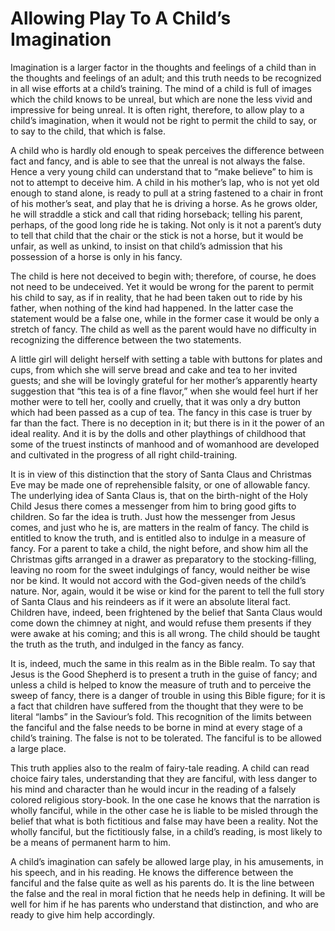 # Allowing Play To A Child's Imagination

Imagination is a larger factor in the thoughts and feelings of a child than in the thoughts and feelings of an adult; and this truth needs to be recognized in all wise efforts at a child's training. The mind of a child is full of images which the child knows to be unreal, but which are none the less vivid and impressive for being unreal. It is often right, therefore, to allow play to a child's imagination, when it would not be right to permit the child to say, or to say to the child, that which is false.

A child who is hardly old enough to speak perceives the difference between fact and fancy, and is able to see that the unreal is not always the false. Hence a very young child can understand that to "make believe" to him is not to attempt to deceive him. A child in his mother's lap, who is not yet old enough to stand alone, is ready to pull at a string fastened to a chair in front of his mother's seat, and play that he is driving a horse. As he grows older, he will straddle a stick and call that riding horseback; telling his parent, perhaps, of the good long ride he is taking. Not only is it not a parent's duty to tell that child that the chair or the stick is not a horse, but it would be unfair, as well as unkind, to insist on that child's admission that his possession of a horse is only in his fancy.

The child is here not deceived to begin with; therefore, of course, he does not need to be undeceived. Yet it would be wrong for the parent to permit his child to say, as if in reality, that he had been taken out to ride by his father, when nothing of the kind had happened. In the latter case the statement would be a false one, while in the former case it would be only a stretch of fancy. The child as well as the parent would have no difficulty in recognizing the difference between the two statements.

A little girl will delight herself with setting a table with buttons for plates and cups, from which she will serve bread and cake and tea to her invited guests; and she will be lovingly grateful for her mother's apparently hearty suggestion that "this tea is of a fine flavor," when she would feel hurt if her mother were to tell her, coolly and cruelly, that it was only a dry button which had been passed as a cup of tea. The fancy in this case is truer by far than the fact. There is no deception in it; but there is in it the power of an ideal reality. And it is by the dolls and other playthings of childhood that some of the truest instincts of manhood and of womanhood are developed and cultivated in the progress of all right child-training.

It is in view of this distinction that the story of Santa Claus and Christmas Eve may be made one of reprehensible falsity, or one of allowable fancy. The underlying idea of Santa Claus is, that on the birth-night of the Holy Child Jesus there comes a messenger from him to bring good gifts to children. So far the idea is truth. Just how the messenger from Jesus comes, and just who he is, are matters in the realm of fancy. The child is entitled to know the truth, and is entitled also to indulge in a measure of fancy. For a parent to take a child, the night before, and show him all the Christmas gifts arranged in a drawer as preparatory to the stocking-filling, leaving no room for the sweet indulgings of fancy, would neither be wise nor be kind. It would not accord with the God-given needs of the child's nature. Nor, again, would it be wise or kind for the parent to tell the full story of Santa Claus and his reindeers as if it were an absolute literal fact. Children have, indeed, been frightened by the belief that Santa Claus would come down the chimney at night, and would refuse them presents if they were awake at his coming; and this is all wrong. The child should be taught the truth as the truth, and indulged in the fancy as fancy.

It is, indeed, much the same in this realm as in the Bible realm. To say that Jesus is the Good Shepherd is to present a truth in the guise of fancy; and unless a child is helped to know the measure of truth and to perceive the sweep of fancy, there is a danger of trouble in using this Bible figure; for it is a fact that children have suffered from the thought that they were to be literal "lambs" in the Saviour's fold. This recognition of the limits between the fanciful and the false needs to be borne in mind at every stage of a child's training. The false is not to be tolerated. The fanciful is to be allowed a large place.

This truth applies also to the realm of fairy-tale reading. A child can read choice fairy tales, understanding that they are fanciful, with less danger to his mind and character than he would incur in the reading of a falsely colored religious story-book. In the one case he knows that the narration is wholly fanciful, while in the other case he is liable to be misled through the belief that what is both fictitious and false may have been a reality. Not the wholly fanciful, but the fictitiously false, in a child's reading, is most likely to be a means of permanent harm to him.

A child's imagination can safely be allowed large play, in his amusements, in his speech, and in his reading. He knows the difference between the fanciful and the false quite as well as his parents do. It is the line between the false and the real in moral fiction that he needs help in defining. It will be well for him if he has parents who understand that distinction, and who are ready to give him help accordingly.